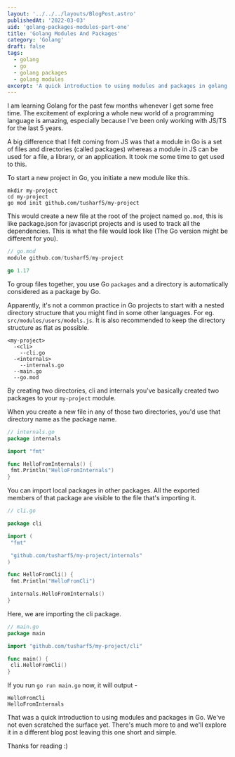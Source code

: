 ```yaml
---
layout: '../../../layouts/BlogPost.astro'
publishedAt: '2022-03-03'
uid: 'golang-packages-modules-part-one'
title: 'Golang Modules And Packages'
category: 'Golang'
draft: false
tags:
  - golang
  - go
  - golang packages
  - golang modules
excerpt: 'A quick introduction to using modules and packages in golang.'
---
```


I am learning Golang for the past few months whenever I get some free time. The excitement of exploring a whole new world of
a programming language is amazing, especially because I've been only working with JS/TS for the last
5 years.

A big difference that I felt coming from JS was that a module in Go is a set of files and directories (called packages) whereas a module in JS can be used for a file, a library, or an application. It took me some time to get used to this.

To start a new project in Go, you initiate a new module like this.

```shell
mkdir my-project
cd my-project
go mod init github.com/tusharf5/my-project
```

This would create a new file at the root of the project named `go.mod`, this is like package.json for javascript projects and is
used to track all the dependencies. This is what the file would look like (The Go version might be different for you).

```go
// go.mod
module github.com/tusharf5/my-project

go 1.17
```

To group files together, you use Go `packages` and a directory is automatically considered as a package by Go.

Apparently, it's not a common practice in Go projects to start with a nested directory structure that you might find in some other languages. For eg. `src/modules/users/models.js`. It is also recommended to keep the directory structure as flat as possible.

```
<my-project>
  -<cli>
    --cli.go
  -<internals>
    --internals.go
  --main.go
  --go.mod
```

By creating two directories, cli and internals you've basically created two packages to your `my-project` module.

When you create a new file in any of those two directories, you'd use that directory name as the package name.

```go
// internals.go
package internals

import "fmt"

func HelloFromInternals() {
 fmt.Println("HelloFromInternals")
}
```

You can import local packages in other packages. All the exported members of that package are visible to the file that's importing it.

```go
// cli.go

package cli

import (
 "fmt"

 "github.com/tusharf5/my-project/internals"
)

func HelloFromCli() {
 fmt.Println("HelloFromCli")

 internals.HelloFromInternals()
}
```

Here, we are importing the cli package.

```go
// main.go
package main

import "github.com/tusharf5/my-project/cli"

func main() {
 cli.HelloFromCli()
}
```

If you run `go run main.go` now, it will output -

```shell
HelloFromCli
HelloFromInternals
```

That was a quick introduction to using modules and packages in Go. We've not even scratched the surface yet. There's much more to
and we'll explore it in a different blog post leaving this one short and simple.

Thanks for reading :)
